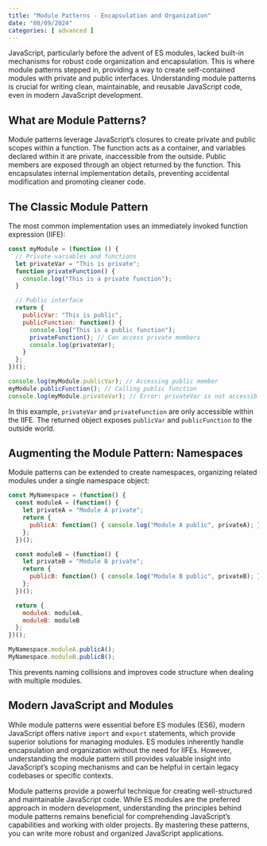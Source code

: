 ```yaml
---
title: "Module Patterns - Encapsulation and Organization"
date: "08/09/2024"
categories: [ advanced ]
---
```


JavaScript, particularly before the advent of ES modules, lacked built-in mechanisms for robust code organization and encapsulation.  This is where module patterns stepped in, providing a way to create self-contained modules with private and public interfaces.  Understanding module patterns is crucial for writing clean, maintainable, and reusable JavaScript code, even in modern JavaScript development.

## What are Module Patterns?

Module patterns leverage JavaScript's closures to create private and public scopes within a function.  The function acts as a container, and variables declared within it are private, inaccessible from the outside.  Public members are exposed through an object returned by the function. This encapsulates internal implementation details, preventing accidental modification and promoting cleaner code.

## The Classic Module Pattern

The most common implementation uses an immediately invoked function expression (IIFE):

```javascript
const myModule = (function () {
  // Private variables and functions
  let privateVar = "This is private";
  function privateFunction() {
    console.log("This is a private function");
  }

  // Public interface
  return {
    publicVar: "This is public",
    publicFunction: function() {
      console.log("This is a public function");
      privateFunction(); // Can access private members
      console.log(privateVar);
    }
  };
})();

console.log(myModule.publicVar); // Accessing public member
myModule.publicFunction(); // Calling public function
console.log(myModule.privateVar); // Error: privateVar is not accessible
```

In this example, `privateVar` and `privateFunction` are only accessible within the IIFE.  The returned object exposes `publicVar` and `publicFunction` to the outside world.


## Augmenting the Module Pattern: Namespaces

Module patterns can be extended to create namespaces, organizing related modules under a single namespace object:


```javascript
const MyNamespace = (function() {
  const moduleA = (function() {
    let privateA = "Module A private";
    return {
      publicA: function() { console.log("Module A public", privateA); }
    };
  })();

  const moduleB = (function() {
    let privateB = "Module B private";
    return {
      publicB: function() { console.log("Module B public", privateB); }
    };
  })();

  return {
    moduleA: moduleA,
    moduleB: moduleB
  };
})();

MyNamespace.moduleA.publicA();
MyNamespace.moduleB.publicB();
```

This prevents naming collisions and improves code structure when dealing with multiple modules.


## Modern JavaScript and Modules

While module patterns were essential before ES modules (ES6), modern JavaScript offers native `import` and `export` statements, which provide superior solutions for managing modules.  ES modules inherently handle encapsulation and organization without the need for IIFEs.  However, understanding the module pattern still provides valuable insight into JavaScript's scoping mechanisms and can be helpful in certain legacy codebases or specific contexts.

Module patterns provide a powerful technique for creating well-structured and maintainable JavaScript code.  While ES modules are the preferred approach in modern development, understanding the principles behind module patterns remains beneficial for comprehending JavaScript's capabilities and working with older projects.  By mastering these patterns, you can write more robust and organized JavaScript applications.

